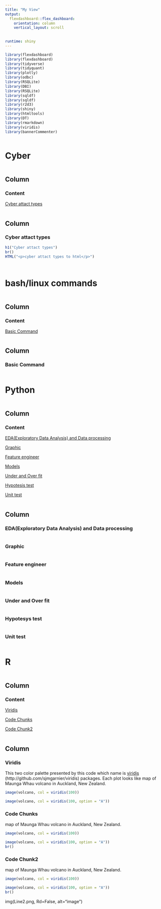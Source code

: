 ---
title: "My View"
output: 
  flexdashboard::flex_dashboard:
    orientation: column
    vertical_layout: scroll
   
   
runtime: shiny
---

```{r setup, include=FALSE}


library(flexdashboard)
library(flexdashboard)
library(tidyverse)
library(tidyquant)
library(plotly)
library(odbc)
library(RSQLite)
library(DBI)
library(RSQLite)
library(sqldf)
library(sqldf)
library(r2d3)
library(shiny)
library(htmltools)
library(DT)
library(rmarkdown)
library(viridis)
library(bannerCommenter)



```


# Cyber

```{r}

```

Column {data-height=1250, data-width=50}
------------------------------------------------------------------------
### Content

[Cyber attact types](#Cyber attact types)

```{r}

```

Column {data-height=1250, data-width=300}
------------------------------------------------------------------------
### Cyber attact types
```{r}
h1("Cyber attact types")
br()
HTML("<p>cyber attact types to html</p>")
```

###
```{r}

```



# bash/linux commands
```{r}

```
Column {data-height=1250, data-width=50}
---------------------------------------------------------------------------
### Content
[Basic Command](#Basic Command)
```{r}

```
Column {data-height=1250. data-width=300}
-------------------------------------------------------------------------------
### Basic Command
```{r}

```





# Python
```{r}

```
Column {data-height=1250, data-width=50}
------------------------------------------------------------------------

### Content

[EDA(Exploratory Data Analysis) and Data processing](#EDA(Exploratory Data Analysis) and Data processing)

[Graphic](#Graphic)

[Feature engineer](#Feature engineer)

[Models](#Models)

[Under and Over fit](#Under and Over fit)

[Hypotesis test](#Hypotesis test)

[Unit test](#Unit test)
```{r}

```

Column {data-height=1250, data-width=300}
-------------------------------------------------------------------------
### EDA(Exploratory Data Analysis) and Data processing
```{r}

```

### Graphic
```{r}

```

### Feature engineer
```{r}

```

### Models
```{r}

```

### Under and Over fit
```{r}

```
### Hypotesys test
```{r}

```
### Unit test
```{r}

```



# R
```{r}

```

Column {data-height=1250, data-width=50}
-----------------------------------------------------------------------
### Content
[Viridis](#Viridis)


[Code Chunks](#Code Chunks)

[Code Chunk2](#Code Chunk2)

```{r}

```



Column {data-height=1250, data-width=300}
-----------------------------------------------------------------------
### Viridis
This two color palette presented by this code which name is [viridis]\n
(http://github.com/sjmgarnier/viridis) packages. Each plot looks like\n
map of Maunga Whau volcano in Auckland, New Zealand.

```{r}
image(volcano, col = viridis(100))

image(volcano, col = viridis(100, option = "A"))

```


### Code Chunks
map of Maunga Whau volcano in Auckland, New Zealand.

```{r}
image(volcano, col = viridis(100))

image(volcano, col = viridis(100, option = "A"))
br()
```


### Code Chunk2
map of Maunga Whau volcano in Auckland, New Zealand.

```{r}
image(volcano, col = viridis(100))

image(volcano, col = viridis(100, option = "A"))
br()

```
img(Line2.png, Rd=False, alt="image")













